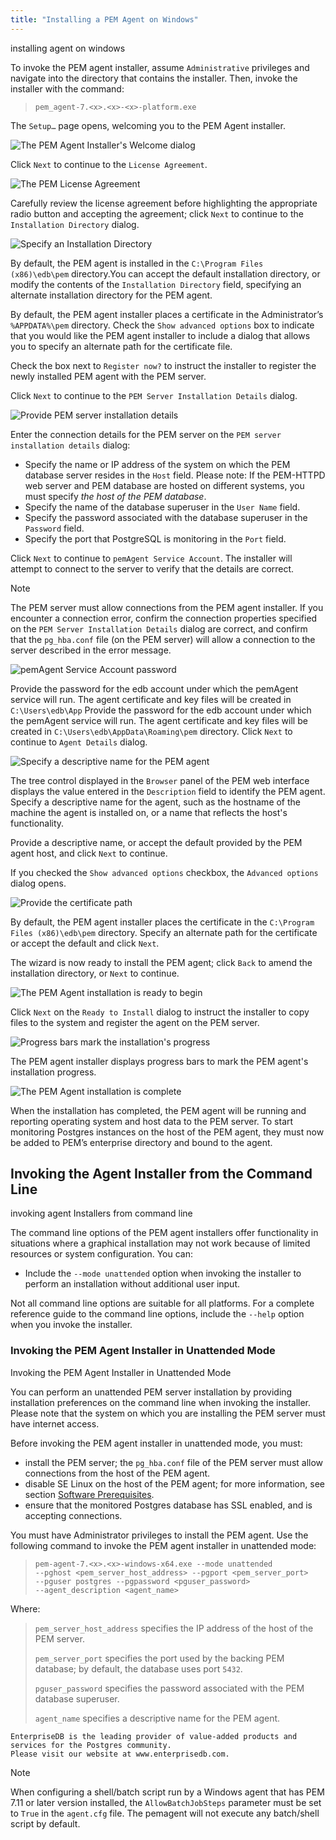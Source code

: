 ```yaml
---
title: "Installing a PEM Agent on Windows"
---
```


<div id="installing_pem_agent_on_windows" class="registered_link"></div>


<div class="index">

installing agent on windows

</div>

To invoke the PEM agent installer, assume `Administrative` privileges and navigate into the directory that contains the installer. Then, invoke the installer with the command:

> `pem_agent-7.<x>.<x>-<x>-platform.exe`

The `Setup…` page opens, welcoming you to the PEM Agent installer.

![*The PEM Agent Installer's Welcome dialog*](../images/pem_agent_welcome_dialog.png)

Click `Next` to continue to the `License Agreement`.

![*The PEM License Agreement*](../images/pem_agent_windows_license_agreement.png)

Carefully review the license agreement before highlighting the appropriate radio button and accepting the agreement; click `Next` to continue to the `Installation Directory` dialog.

![*Specify an Installation Directory*](../images/pem_agent_windows_installation_directory.png)

By default, the PEM agent is installed in the `C:\Program Files (x86)\edb\pem` directory.You can accept the default installation directory, or modify the contents of the `Installation Directory` field, specifying an alternate installation directory for the PEM agent.

By default, the PEM agent installer places a certificate in the Administrator’s `%APPDATA%\pem` directory. Check the `Show advanced options` box to indicate that you would like the PEM agent installer to include a dialog that allows you to specify an alternate path for the certificate file.

Check the box next to `Register now?` to instruct the installer to register the newly installed PEM agent with the PEM server.

Click `Next` to continue to the `PEM Server Installation Details` dialog.

![*Provide PEM server installation details*](../images/pem_agent_pem_server_windows_installation_details.png)

Enter the connection details for the PEM server on the `PEM server installation details` dialog:

  - Specify the name or IP address of the system on which the PEM database server resides in the `Host` field. Please note: If the PEM-HTTPD web server and PEM database are hosted on different systems, you must specify *the host of the PEM database*.
  - Specify the name of the database superuser in the `User Name` field.
  - Specify the password associated with the database superuser in the `Password` field.
  - Specify the port that PostgreSQL is monitoring in the `Port` field.

Click `Next` to continue to `pemAgent Service Account`. The installer will attempt to connect to the server to verify that the details are correct.

<div class="note">

<div class="title">

Note

</div>

The PEM server must allow connections from the PEM agent installer. If you encounter a connection error, confirm the connection properties specified on the `PEM Server Installation Details` dialog are correct, and confirm that the `pg_hba.conf` file (on the PEM server) will allow a connection to the server described in the error message.

</div>

![*pemAgent Service Account password*](../images/pem_agent_service_account_windows_password.png)

Provide the password for the edb account under which the pemAgent service will run. The agent certificate and key files will be created in `C:\Users\edb\App` Provide the password for the edb account under which the pemAgent service will run. The agent certificate and key files will be created in `C:\Users\edb\AppData\Roaming\pem` directory. Click `Next` to continue to `Agent Details` dialog.

![*Specify a descriptive name for the PEM agent*](../images/pem_agent_windows_agent_details.png)

The tree control displayed in the `Browser` panel of the PEM web interface displays the value entered in the `Description` field to identify the PEM agent. Specify a descriptive name for the agent, such as the hostname of the machine the agent is installed on, or a name that reflects the host's functionality.

Provide a descriptive name, or accept the default provided by the PEM agent host, and click `Next` to continue.

If you checked the `Show advanced options` checkbox, the `Advanced options` dialog opens.

![*Provide the certificate path*](../images/using_an_rpm_package_to_install_the_pem_agent_advanced_options_certificate_path.png)

By default, the PEM agent installer places the certificate in the `C:\Program Files (x86)\edb\pem` directory. Specify an alternate path for the certificate or accept the default and click `Next`.

The wizard is now ready to install the PEM agent; click `Back` to amend the installation directory, or `Next` to continue.

![*The PEM Agent installation is ready to begin*](../images/pem_agent_windows_installation_ready_to_begin.png)

Click `Next` on the `Ready to Install` dialog to instruct the installer to copy files to the system and register the agent on the PEM server.

![*Progress bars mark the installation's progress*](../images/pem_agent_windows_installation_in_progress.png)

The PEM agent installer displays progress bars to mark the PEM agent's installation progress.

![*The PEM Agent installation is complete*](../images/pem_agent_windows_installation_complete.png)

When the installation has completed, the PEM agent will be running and reporting operating system and host data to the PEM server. To start monitoring Postgres instances on the host of the PEM agent, they must now be added to PEM’s enterprise directory and bound to the agent.

## Invoking the Agent Installer from the Command Line

<div class="index">

invoking agent Installers from command line

</div>

The command line options of the PEM agent installers offer functionality in situations where a graphical installation may not work because of limited resources or system configuration. You can:

  - Include the `--mode unattended` option when invoking the installer to perform an installation without additional user input.

Not all command line options are suitable for all platforms. For a complete reference guide to the command line options, include the `--help` option when you invoke the installer.

### Invoking the PEM Agent Installer in Unattended Mode

<div class="index">

Invoking the PEM Agent Installer in Unattended Mode

</div>

You can perform an unattended PEM server installation by providing installation preferences on the command line when invoking the installer. Please note that the system on which you are installing the PEM server must have internet access.

Before invoking the PEM agent installer in unattended mode, you must:

  - install the PEM server; the `pg_hba.conf` file of the PEM server must allow connections from the host of the PEM agent.
  - disable SE Linux on the host of the PEM agent; for more information, see section [Software Prerequisites](../02_postgres_enterprise_manager_overview#software_prerequisites).
  - ensure that the monitored Postgres database has SSL enabled, and is accepting connections.

You must have Administrator privileges to install the PEM agent. Use the following command to invoke the PEM agent installer in unattended mode:

> `pem-agent-7.<x>.<x>-windows-x64.exe --mode unattended`  
> `--pghost <pem_server_host_address> --pgport <pem_server_port>`  
> `--pguser postgres --pgpassword <pguser_password>`  
> `--agent_description <agent_name>`

Where:

> `pem_server_host_address` specifies the IP address of the host of the PEM server.
> 
> `pem_server_port` specifies the port used by the backing PEM database; by default, the database uses port `5432`.
> 
> `pguser_password` specifies the password associated with the PEM database superuser.
> 
> `agent_name` specifies a descriptive name for the PEM agent.

``` text
EnterpriseDB is the leading provider of value-added products and services for the Postgres community.
Please visit our website at www.enterprisedb.com.
```

<div class="note">

<div class="title">

Note

</div>

When configuring a shell/batch script run by a Windows agent that has PEM 7.11 or later version installed, the `AllowBatchJobSteps` parameter must be set to `True` in the `agent.cfg` file. The pemagent will not execute any batch/shell script by default.

</div>
